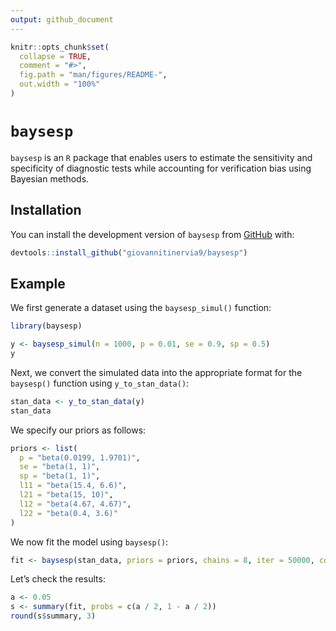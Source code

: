 ```yaml
---
output: github_document
---
```


<!-- README.md is generated from README.Rmd. Please edit that file -->

```r
knitr::opts_chunk$set(
  collapse = TRUE,
  comment = "#>",
  fig.path = "man/figures/README-",
  out.width = "100%"
)
```

# `baysesp`

<!-- badges: start -->
<!-- badges: end -->

`baysesp` is an `R` package that enables users to estimate the sensitivity and specificity of diagnostic tests while accounting for verification bias using Bayesian methods.

## Installation

You can install the development version of `baysesp` from [GitHub](https://github.com/giovannitinervia9/baysesp) with:

``` r
devtools::install_github("giovannitinervia9/baysesp")
```

## Example

We first generate a dataset using the `baysesp_simul()` function:

```r
library(baysesp)

y <- baysesp_simul(n = 1000, p = 0.01, se = 0.9, sp = 0.5)
y
```


Next, we convert the simulated data into the appropriate format for the `baysesp()` function using `y_to_stan_data()`:

```r
stan_data <- y_to_stan_data(y)
stan_data
```

We specify our priors as follows:

```r
priors <- list(
  p = "beta(0.0199, 1.9701)",
  se = "beta(1, 1)",
  sp = "beta(1, 1)",
  l11 = "beta(15.4, 6.6)",
  l21 = "beta(15, 10)",
  l12 = "beta(4.67, 4.67)",
  l22 = "beta(0.4, 3.6)"
)
```


We now fit the model using `baysesp()`:

```r
fit <- baysesp(stan_data, priors = priors, chains = 8, iter = 50000, cores = 8)
```
Let's check the results: 

```r
a <- 0.05
s <- summary(fit, probs = c(a / 2, 1 - a / 2))
round(s$summary, 3)
```


